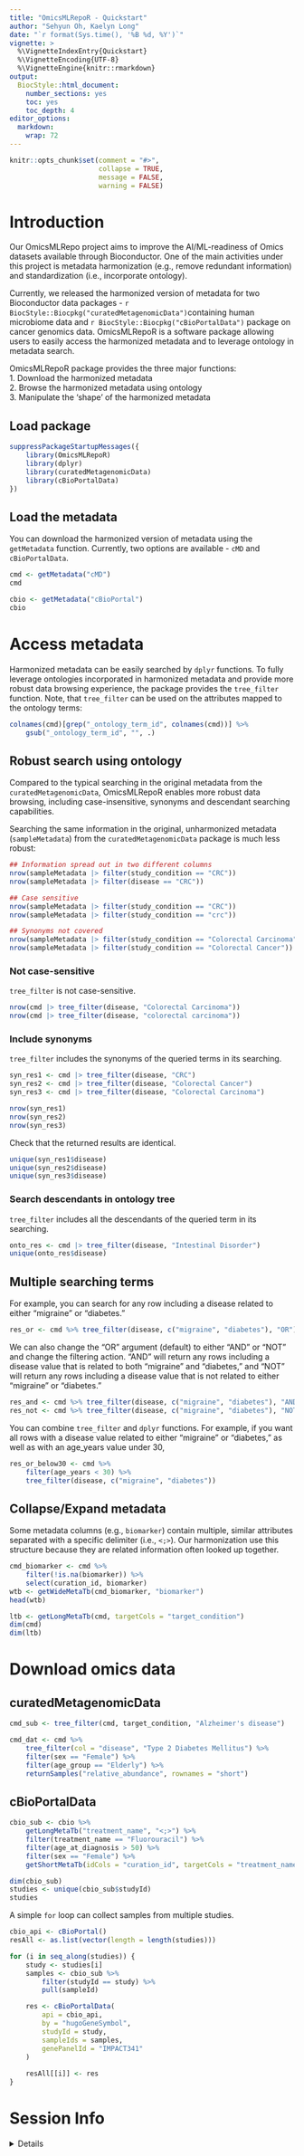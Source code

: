 ```yaml
---
title: "OmicsMLRepoR - Quickstart"
author: "Sehyun Oh, Kaelyn Long"
date: "`r format(Sys.time(), '%B %d, %Y')`"
vignette: >
  %\VignetteIndexEntry{Quickstart}
  %\VignetteEncoding{UTF-8}
  %\VignetteEngine{knitr::rmarkdown}
output:
  BiocStyle::html_document:
    number_sections: yes
    toc: yes
    toc_depth: 4
editor_options: 
  markdown: 
    wrap: 72
---
```


```r
knitr::opts_chunk$set(comment = "#>", 
                      collapse = TRUE, 
                      message = FALSE, 
                      warning = FALSE)
```

# Introduction

Our OmicsMLRepo project aims to improve the AI/ML-readiness of Omics datasets 
available through Bioconductor. One of the main activities under this project 
is metadata harmonization (e.g., remove redundant information) and 
standardization (i.e., incorporate ontology).

Currently, we released the harmonized version of metadata for two Bioconductor 
data packages - `r BiocStyle::Biocpkg("curatedMetagenomicData")`containing 
human microbiome data and `r BiocStyle::Biocpkg("cBioPortalData")` package 
on cancer genomics data. OmicsMLRepoR is a software package allowing users 
to easily access the harmonized metadata and to leverage
ontology in metadata search.

OmicsMLRepoR package provides the three major functions:\
1. Download the harmonized metadata\
2. Browse the harmonized metadata using ontology\
3. Manipulate the 'shape' of the harmonized metadata


## Load package
```r
suppressPackageStartupMessages({
    library(OmicsMLRepoR)
    library(dplyr)
    library(curatedMetagenomicData)
    library(cBioPortalData)
})
```

## Load the metadata

You can download the harmonized version of metadata using the `getMetadata` 
function. Currently, two options are available - `cMD` and `cBioPortalData`.

```r
cmd <- getMetadata("cMD")
cmd
```

```r
cbio <- getMetadata("cBioPortal")
cbio
```

# Access metadata
Harmonized metadata can be easily searched by `dplyr` functions. To fully 
leverage ontologies incorporated in harmonized metadata and provide more robust 
data browsing experience, the package provides the `tree_filter` function. 
Note, that `tree_filter` can be used on the attributes mapped to the ontology
terms:

```r
colnames(cmd)[grep("_ontology_term_id", colnames(cmd))] %>% 
    gsub("_ontology_term_id", "", .)
```


## Robust search using ontology
Compared to the typical searching in the original metadata from the 
`curatedMetagenomicData`, OmicsMLRepoR enables more robust data browsing, 
including case-insensitive, synonyms and descendant searching capabilities.

Searching the same information in the original, unharmonized metadata
(`sampleMetadata`) from the `curatedMetagenomicData` package is much less 
robust:

```r
## Information spread out in two different columns
nrow(sampleMetadata |> filter(study_condition == "CRC"))
nrow(sampleMetadata |> filter(disease == "CRC"))

## Case sensitive
nrow(sampleMetadata |> filter(study_condition == "CRC"))
nrow(sampleMetadata |> filter(study_condition == "crc"))

## Synonyms not covered
nrow(sampleMetadata |> filter(study_condition == "Colorectal Carcinoma"))
nrow(sampleMetadata |> filter(study_condition == "Colorectal Cancer"))
```

### Not case-sensitive
`tree_filter` is not case-sensitive.
```r
nrow(cmd |> tree_filter(disease, "Colorectal Carcinoma"))
nrow(cmd |> tree_filter(disease, "colorectal carcinoma"))
```

### Include synonyms
`tree_filter` includes the synonyms of the queried terms in its searching.
```r
syn_res1 <- cmd |> tree_filter(disease, "CRC")
syn_res2 <- cmd |> tree_filter(disease, "Colorectal Cancer")
syn_res3 <- cmd |> tree_filter(disease, "Colorectal Carcinoma")

nrow(syn_res1)
nrow(syn_res2)
nrow(syn_res3)
```

Check that the returned results are identical.
```r
unique(syn_res1$disease)
unique(syn_res2$disease)
unique(syn_res3$disease)
```

### Search descendants in ontology tree
`tree_filter` includes all the descendants of the queried term in its searching.
```r
onto_res <- cmd |> tree_filter(disease, "Intestinal Disorder")
unique(onto_res$disease)
```

## Multiple searching terms
For example, you can search for any row including a disease related to either 
"migraine" or "diabetes."

```r
res_or <- cmd %>% tree_filter(disease, c("migraine", "diabetes"), "OR")
```

We can also change the "OR" argument (default) to either "AND" or "NOT" and 
change the filtering action. "AND" will return any rows including a disease
value that is related to both "migraine" and "diabetes," and "NOT" will return
any rows including a disease value that is not related to either "migraine" or
"diabetes."

```r
res_and <- cmd %>% tree_filter(disease, c("migraine", "diabetes"), "AND")
res_not <- cmd %>% tree_filter(disease, c("migraine", "diabetes"), "NOT")
```

You can combine `tree_filter` and `dplyr` functions. For example, if you want 
all rows with a disease value related to either "migraine" or "diabetes," as 
well as with an age_years value under 30,

```r
res_or_below30 <- cmd %>% 
    filter(age_years < 30) %>%
    tree_filter(disease, c("migraine", "diabetes"))
```


## Collapse/Expand metadata

Some metadata columns (e.g., `biomarker`) contain multiple, similar
attributes separated with a specific delimiter (i.e., `<;>`). Our
harmonization use this structure because they are related information
often looked up together.

```r
cmd_biomarker <- cmd %>% 
    filter(!is.na(biomarker)) %>% 
    select(curation_id, biomarker)
wtb <- getWideMetaTb(cmd_biomarker, "biomarker")
head(wtb)
```

```r
ltb <- getLongMetaTb(cmd, targetCols = "target_condition")
dim(cmd)
dim(ltb)
```


# Download omics data
## curatedMetagenomicData

```r
cmd_sub <- tree_filter(cmd, target_condition, "Alzheimer's disease")
```

```r
cmd_dat <- cmd %>%
    tree_filter(col = "disease", "Type 2 Diabetes Mellitus") %>%
    filter(sex == "Female") %>%
    filter(age_group == "Elderly") %>%
    returnSamples("relative_abundance", rownames = "short")
```

## cBioPortalData
```r
cbio_sub <- cbio %>%
    getLongMetaTb("treatment_name", "<;>") %>%
    filter(treatment_name == "Fluorouracil") %>%
    filter(age_at_diagnosis > 50) %>%
    filter(sex == "Female") %>%
    getShortMetaTb(idCols = "curation_id", targetCols = "treatment_name")

dim(cbio_sub)
studies <- unique(cbio_sub$studyId)
studies
```

A simple `for` loop can collect samples from multiple studies.
```r
cbio_api <- cBioPortal()
resAll <- as.list(vector(length = length(studies)))

for (i in seq_along(studies)) {
    study <- studies[i]
    samples <- cbio_sub %>%
        filter(studyId == study) %>%
        pull(sampleId)

    res <- cBioPortalData(
        api = cbio_api,
        by = "hugoGeneSymbol",
        studyId = study,
        sampleIds = samples,
        genePanelId = "IMPACT341"
    )
    
    resAll[[i]] <- res
}
```


# Session Info
<details>
```r
sessionInfo()
```
</details>

